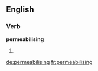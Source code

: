 ==English==

===Verb===
'''permeabilising'''

# {{present participle of|permeablise}}

[[de:permeabilising]]
[[fr:permeabilising]]
